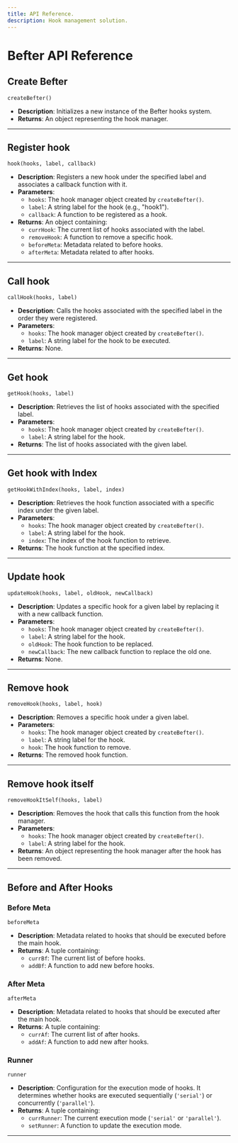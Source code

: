 ```yaml
---
title: API Reference.
description: Hook management solution.
---
```

# Befter API Reference

## Create Befter

`createBefter()`

- **Description**: Initializes a new instance of the Befter hooks system.
- **Returns**: An object representing the hook manager.

---

## Register hook

`hook(hooks, label, callback)`

- **Description**: Registers a new hook under the specified label and associates a callback function with it.
- **Parameters**:
  - `hooks`: The hook manager object created by `createBefter()`.
  - `label`: A string label for the hook (e.g., "hook1").
  - `callback`: A function to be registered as a hook.
- **Returns**: An object containing:
  - `currHook`: The current list of hooks associated with the label.
  - `removeHook`: A function to remove a specific hook.
  - `beforeMeta`: Metadata related to before hooks.
  - `afterMeta`: Metadata related to after hooks.

---

## Call hook

`callHook(hooks, label)`

- **Description**: Calls the hooks associated with the specified label in the order they were registered.
- **Parameters**:
  - `hooks`: The hook manager object created by `createBefter()`.
  - `label`: A string label for the hook to be executed.
- **Returns**: None.

---

## Get hook

`getHook(hooks, label)`

- **Description**: Retrieves the list of hooks associated with the specified label.
- **Parameters**:
  - `hooks`: The hook manager object created by `createBefter()`.
  - `label`: A string label for the hook.
- **Returns**: The list of hooks associated with the given label.

---

## Get hook with Index

`getHookWithIndex(hooks, label, index)`

- **Description**: Retrieves the hook function associated with a specific index under the given label.
- **Parameters**:
  - `hooks`: The hook manager object created by `createBefter()`.
  - `label`: A string label for the hook.
  - `index`: The index of the hook function to retrieve.
- **Returns**: The hook function at the specified index.

---

##  Update hook

`updateHook(hooks, label, oldHook, newCallback)`

- **Description**: Updates a specific hook for a given label by replacing it with a new callback function.
- **Parameters**:
  - `hooks`: The hook manager object created by `createBefter()`.
  - `label`: A string label for the hook.
  - `oldHook`: The hook function to be replaced.
  - `newCallback`: The new callback function to replace the old one.
- **Returns**: None.

---

## Remove hook

`removeHook(hooks, label, hook)`

- **Description**: Removes a specific hook under a given label.
- **Parameters**:
  - `hooks`: The hook manager object created by `createBefter()`.
  - `label`: A string label for the hook.
  - `hook`: The hook function to remove.
- **Returns**: The removed hook function.

---

## Remove hook itself

`removeHookItSelf(hooks, label)`

- **Description**: Removes the hook that calls this function from the hook manager.
- **Parameters**:
  - `hooks`: The hook manager object created by `createBefter()`.
  - `label`: A string label for the hook.
- **Returns**: An object representing the hook manager after the hook has been removed.

---

## Before and After Hooks

### Before Meta

`beforeMeta`

- **Description**: Metadata related to hooks that should be executed before the main hook.
- **Returns**: A tuple containing:
  - `currBf`: The current list of before hooks.
  - `addBf`: A function to add new before hooks.


### After Meta

`afterMeta`

- **Description**: Metadata related to hooks that should be executed after the main hook.
- **Returns**: A tuple containing:
  - `currAf`: The current list of after hooks.
  - `addAf`: A function to add new after hooks.



### Runner

`runner`

- **Description**: Configuration for the execution mode of hooks. It determines whether hooks are executed sequentially (`'serial'`) or concurrently (`'parallel'`).
- **Returns**: A tuple containing:
  - `currRunner`: The current execution mode (`'serial'` or `'parallel'`).
  - `setRunner`: A function to update the execution mode.

---
